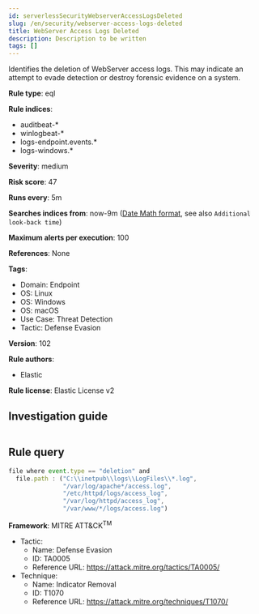 ```yaml
---
id: serverlessSecurityWebserverAccessLogsDeleted
slug: /en/security/webserver-access-logs-deleted
title: WebServer Access Logs Deleted
description: Description to be written
tags: []
---
```


<div id="webserver-access-logs-deleted"></div>

Identifies the deletion of WebServer access logs. This may indicate an attempt to evade detection or destroy forensic evidence on a system.

**Rule type**: eql

**Rule indices**: 

* auditbeat-*
* winlogbeat-*
* logs-endpoint.events.*
* logs-windows.*

**Severity**: medium

**Risk score**: 47

**Runs every**: 5m

**Searches indices from**: now-9m ([Date Math format](((ref))/common-options.html#date-math), see also <DocLink id="serverlessSecurityRulesUiCreate" section="set-the-rules-schedule">`Additional look-back time`</DocLink>)

**Maximum alerts per execution**: 100

**References**: None

**Tags**: 

* Domain: Endpoint
* OS: Linux
* OS: Windows
* OS: macOS
* Use Case: Threat Detection
* Tactic: Defense Evasion

**Version**: 102

**Rule authors**: 

* Elastic

**Rule license**: Elastic License v2

## Investigation guide

```markdown

```

## Rule query

```js
file where event.type == "deletion" and
  file.path : ("C:\\inetpub\\logs\\LogFiles\\*.log",
               "/var/log/apache*/access.log",
               "/etc/httpd/logs/access_log",
               "/var/log/httpd/access_log",
               "/var/www/*/logs/access.log")

```

**Framework**: MITRE ATT&CK<sup>TM</sup>

* Tactic:
    * Name: Defense Evasion
    * ID: TA0005
    * Reference URL: https://attack.mitre.org/tactics/TA0005/
* Technique:
    * Name: Indicator Removal
    * ID: T1070
    * Reference URL: https://attack.mitre.org/techniques/T1070/

